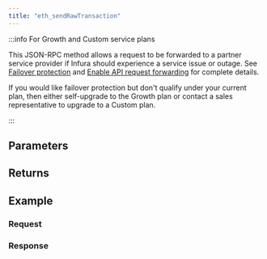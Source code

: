 ```yaml
---
title: "eth_sendRawTransaction"
---
```




<Description />

:::info For Growth and Custom service plans

This JSON-RPC method allows a request to be forwarded to a partner service provider if Infura should
experience a service issue or outage. See [Failover protection](../../../concepts/failover-protection.md)
and [Enable API request forwarding](../../../how-to/enable-api-forwarding.md)
for complete details.

If you would like failover protection but don't qualify under your current plan, then either
self-upgrade to the Growth plan or contact a sales representative to upgrade to a Custom plan.

:::
## Parameters


<Params />

## Returns


<Returns />

## Example


<Example />

### Request


<Request />

### Response


<Response />
